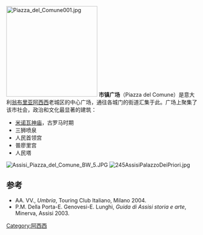 [[File:Piazza_del_Comune001.jpg|240px]]
'''市镇广场'''（Piazza del Comune）是意大利[[翁布里亚|翁布里亚]][[阿西西|阿西西]]老城区的中心广场，通往各城门的街道汇集于此。广场上聚集了该市社会，政治和文化最显著的建筑：
* [[米诺瓦神庙|米诺瓦神庙]]，古罗马时期
*三狮喷泉
*人民首领宫
*普廖里宫
*人民塔
[[File:Assisi_Piazza_del_Comune_BW_5.JPG|thumb]]
[[File:245AssisiPalazzoDeiPriori.jpg|thumb]]

== 参考 ==
<references/>
* AA. VV., ''Umbria'', Touring Club Italiano, Milano 2004.
* P.M. Della Porta-E. Genovesi-E. Lunghi, ''Guida di Assisi storia e arte'', Minerva, Assisi 2003.
[[Category:阿西西|Category:阿西西]]